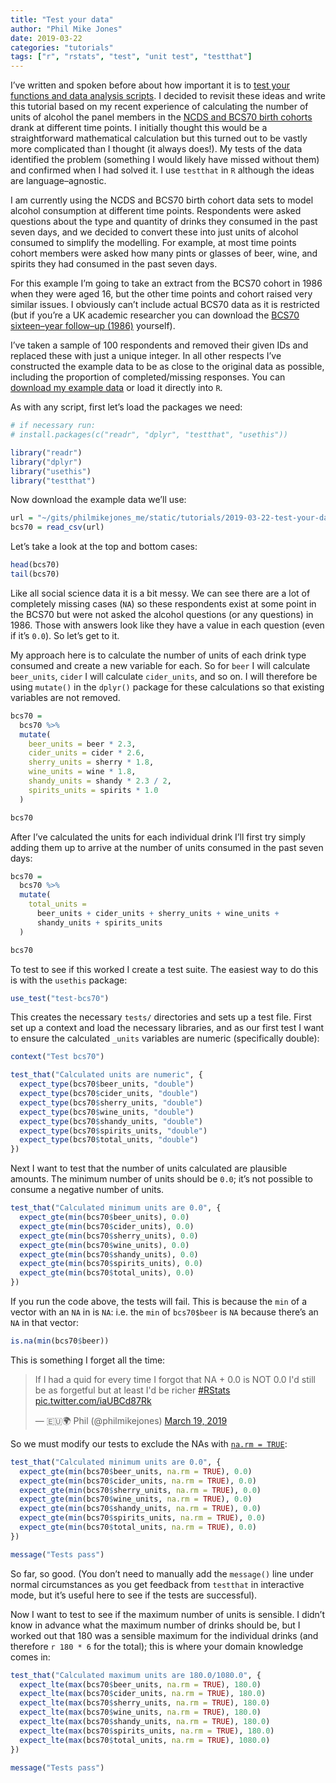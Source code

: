 ```yaml
---
title: "Test your data"
author: "Phil Mike Jones"
date: 2019-03-22
categories: "tutorials"
tags: ["r", "rstats", "test", "unit test", "testthat"]
---
```


I've written and spoken before about how important it is to [test your functions and data analysis scripts](blog/unit-testing-in-r/).
I decided to revisit these ideas and write this tutorial based on my recent experience of calculating the number of units of alcohol the panel members in the [NCDS and BCS70 birth cohorts](https://cls.ucl.ac.uk/cls-studies/) drank at different time points.
I initially thought this would be a straightforward mathematical calculation but this turned out to be vastly more complicated than I thought (it always does!).
My tests of the data identified the problem (something I would likely have missed without them) and confirmed when I had solved it.
I use `testthat` in `R` although the ideas are language--agnostic.

<!--more-->

I am currently using the NCDS and BCS70 birth cohort data sets to model alcohol consumption at different time points.
Respondents were asked questions about the type and quantity of drinks they consumed in the past seven days, and we decided to convert these into just units of alcohol consumed to simplify the modelling.
For example, at most time points cohort members were asked how many pints or glasses of beer, wine, and spirits they had consumed in the past seven days.

For this example I'm going to take an extract from the BCS70 cohort in 1986 when they were aged 16, but the other time points and cohort raised very similar issues.
I obviously can't include actual BCS70 data as it is restricted (but if you're a UK academic researcher you can download the [BCS70 sixteen--year follow--up (1986)](https://beta.ukdataservice.ac.uk/datacatalogue/studies/study?id=3535) yourself).

I've taken a sample of 100 respondents and removed their given IDs and replaced these with just a unique integer.
In all other respects I've constructed the example data to be as close to the original data as possible, including the proportion of completed/missing responses.
You can [download my example data](https://philmikejones.me/tutorials/2019-03-22-test-your-data/bcs70.csv) or load it directly into `R`.

As with any script, first let's load the packages we need:

```r
# if necessary run:
# install.packages(c("readr", "dplyr", "testthat", "usethis"))

library("readr")
library("dplyr")
library("usethis")
library("testthat")
```

Now download the example data we'll use:

```r
url = "~/gits/philmikejones_me/static/tutorials/2019-03-22-test-your-data/bcs70.csv"
bcs70 = read_csv(url)
```

Let's take a look at the top and bottom cases:

```r
head(bcs70)
tail(bcs70)
```

Like all social science data it is a bit messy.
We can see there are a lot of completely missing cases (`NA`) so these respondents exist at some point in the BCS70 but were not asked the alcohol questions (or any questions) in 1986.
Those with answers look like they have a value in each question (even if it's `0.0`).
So let's get to it.

My approach here is to calculate the number of units of each drink type consumed and create a new variable for each.
So for `beer` I will calculate `beer_units`, `cider` I will calculate `cider_units`, and so on.
I will therefore be using `mutate()` in the `dplyr()` package for these calculations so that existing variables are not removed.

```r
bcs70 =
  bcs70 %>%
  mutate(
    beer_units = beer * 2.3,
    cider_units = cider * 2.6,
    sherry_units = sherry * 1.8,
    wine_units = wine * 1.8,
    shandy_units = shandy * 2.3 / 2,
    spirits_units = spirits * 1.0
  )

bcs70
```

After I've calculated the units for each individual drink I'll first try simply adding them up to arrive at the number of units consumed in the past seven days:

```r
bcs70 =
  bcs70 %>%
  mutate(
    total_units =
      beer_units + cider_units + sherry_units + wine_units +
      shandy_units + spirits_units
  )

bcs70
```

To test to see if this worked I create a test suite.
The easiest way to do this is with the `usethis` package:

```r
use_test("test-bcs70")
```

This creates the necessary `tests/` directories and sets up a test file.
First set up a context and load the necessary libraries, and as our first test I want to ensure the calculated `_units` variables are numeric (specifically double):

```r
context("Test bcs70")

test_that("Calculated units are numeric", {
  expect_type(bcs70$beer_units, "double")
  expect_type(bcs70$cider_units, "double")
  expect_type(bcs70$sherry_units, "double")
  expect_type(bcs70$wine_units, "double")
  expect_type(bcs70$shandy_units, "double")
  expect_type(bcs70$spirits_units, "double")
  expect_type(bcs70$total_units, "double")
})
```

Next I want to test that the number of units calculated are plausible amounts.
The minimum number of units should be `0.0`; it's not possible to consume a negative number of units.

```r
test_that("Calculated minimum units are 0.0", {
  expect_gte(min(bcs70$beer_units), 0.0)
  expect_gte(min(bcs70$cider_units), 0.0)
  expect_gte(min(bcs70$sherry_units), 0.0)
  expect_gte(min(bcs70$wine_units), 0.0)
  expect_gte(min(bcs70$shandy_units), 0.0)
  expect_gte(min(bcs70$spirits_units), 0.0)
  expect_gte(min(bcs70$total_units), 0.0)
})
```

If you run the code above, the tests will fail.
This is because the `min` of a vector with an `NA` in is `NA`: i.e. the `min` of `bcs70$beer` is `NA` because there's an `NA` in that vector:

```r
is.na(min(bcs70$beer))
```

This is something I forget all the time:

<blockquote class="twitter-tweet" data-cards="hidden" data-lang="en"><p lang="en" dir="ltr">If I had a quid for every time I forgot that NA + 0.0 is NOT 0.0 I&#39;d still be as forgetful but at least I&#39;d be richer <a href="https://twitter.com/hashtag/RStats?src=hash&amp;ref_src=twsrc%5Etfw">#RStats</a> <a href="https://t.co/iaUBCd87Rk">pic.twitter.com/iaUBCd87Rk</a></p>&mdash; 🇪🇺🌍 Phil (@philmikejones) <a href="https://twitter.com/philmikejones/status/1107958263247720448?ref_src=twsrc%5Etfw">March 19, 2019</a></blockquote>
<script async src="https://platform.twitter.com/widgets.js" charset="utf-8"></script>

So we must modify our tests to exclude the NAs with [`na.rm = TRUE`](https://www.rdocumentation.org/packages/base/versions/3.5.3/topics/Extremes):

```r
test_that("Calculated minimum units are 0.0", {
  expect_gte(min(bcs70$beer_units, na.rm = TRUE), 0.0)
  expect_gte(min(bcs70$cider_units, na.rm = TRUE), 0.0)
  expect_gte(min(bcs70$sherry_units, na.rm = TRUE), 0.0)
  expect_gte(min(bcs70$wine_units, na.rm = TRUE), 0.0)
  expect_gte(min(bcs70$shandy_units, na.rm = TRUE), 0.0)
  expect_gte(min(bcs70$spirits_units, na.rm = TRUE), 0.0)
  expect_gte(min(bcs70$total_units, na.rm = TRUE), 0.0)
})

message("Tests pass")
```

So far, so good.
(You don't need to manually add the `message()` line under normal circumstances as you get feedback from `testthat` in interactive mode, but it's useful here to see if the tests are successful).

Now I want to test to see if the maximum number of units is sensible.
I didn't know in advance what the maximum number of drinks should be, but I worked out that 180 was a sensible maximum for the individual drinks (and therefore `r 180 * 6` for the total); this is where your domain knowledge comes in:

```r
test_that("Calculated maximum units are 180.0/1080.0", {
  expect_lte(max(bcs70$beer_units, na.rm = TRUE), 180.0)
  expect_lte(max(bcs70$cider_units, na.rm = TRUE), 180.0)
  expect_lte(max(bcs70$sherry_units, na.rm = TRUE), 180.0)
  expect_lte(max(bcs70$wine_units, na.rm = TRUE), 180.0)
  expect_lte(max(bcs70$shandy_units, na.rm = TRUE), 180.0)
  expect_lte(max(bcs70$spirits_units, na.rm = TRUE), 180.0)
  expect_lte(max(bcs70$total_units, na.rm = TRUE), 1080.0)
})

message("Tests pass")
```
